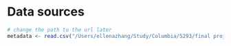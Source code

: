 # Data sources



```r
# change the path to the url later
metadata <- read.csv("/Users/ellenazhang/Study/Columbia/5293/final project/metadata.csv", na.strings = "")
```